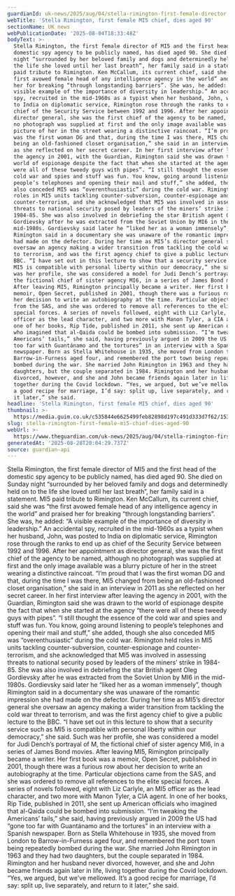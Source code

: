 ```yaml
---
guardianId: uk-news/2025/aug/04/stella-rimington-first-female-director-of-mi5-dies-aged-90
webTitle: 'Stella Rimington, first female MI5 chief, dies aged 90'
sectionName: UK news
webPublicationDate: '2025-08-04T18:33:48Z'
bodyText: >-
  Stella Rimington, the first female director of MI5 and the first head of the
  domestic spy agency to be publicly named, has died aged 90. She died on Sunday
  night “surrounded by her beloved family and dogs and determinedly held on to
  the life she loved until her last breath”, her family said in a statement. MI5
  paid tribute to Rimington. Ken McCallum, its current chief, said she was “the
  first avowed female head of any intelligence agency in the world” and praised
  her for breaking “through longstanding barriers”. She was, he added: “A
  visible example of the importance of diversity in leadership.” An accidental
  spy, recruited in the mid-1960s as a typist when her husband, John, was posted
  to India on diplomatic service, Rimington rose through the ranks to end up as
  chief of the Security Service between 1992 and 1996. After her appointment as
  director general, she was the first chief of the agency to be named, although
  no photograph was supplied at first and the only image available was a blurry
  picture of her in the street wearing a distinctive raincoat. “I’m proud that I
  was the first woman DG and that, during the time I was there, MI5 changed from
  being an old-fashioned closet organisation,” she said in an interview in 2011
  as she reflected on her secret career. In her first interview after leaving
  the agency in 2001, with the Guardian, Rimington said she was drawn to the
  world of espionage despite the fact that when she started at the agency “there
  were all of these tweedy guys with pipes”. “I still thought the essence of the
  cold war and spies and stuff was fun. You know, going around listening to
  people’s telephones and opening their mail and stuff,” she added, though she
  also conceded MI5 was “overenthusiastic” during the cold war. Rimington held
  roles in MI5 units tackling counter-subversion, counter-espionage and
  counter-terrorism, and she acknowledged that MI5 was involved in assessing
  threats to national security posed by leaders of the miners’ strike in
  1984-85. She was also involved in debriefing the star British agent Oleg
  Gordievsky after he was extracted from the Soviet Union by MI6 in the
  mid-1980s. Gordievsky said later he “liked her as a woman immensely”, though
  Rimington said in a documentary she was unaware of the romantic impression she
  had made on the defector. During her time as MI5’s director general she
  oversaw an agency making a wider transition from tackling the cold war threat
  to terrorism, and was the first agency chief to give a public lecture to the
  BBC. “I have set out in this lecture to show that a security service such as
  MI5 is compatible with personal liberty within our democracy,” she said. Such
  was her profile, she was considered a model for Judi Dench’s portrayal of M,
  the fictional chief of sister agency MI6, in a series of James Bond movies.
  After leaving MI5, Rimington principally became a writer. Her first book was a
  memoir, Open Secret, published in 2001, though there was a furious row about
  her decision to write an autobiography at the time. Particular objections came
  from the SAS, and she was ordered to remove all references to the elite
  special forces. A series of novels followed, eight with Liz Carlyle, an MI5
  officer as the lead character, and two more with Manon Tyler, a CIA agent. In
  one of her books, Rip Tide, published in 2011, she sent up American officials
  who imagined that al-Qaida could be bombed into submission. “I’m tweaking the
  Americans’ tails,” she said, having previously argued in 2009 the US had “gone
  too far with Guantánamo and the tortures” in an interview with a Spanish
  newspaper. Born as Stella Whitehouse in 1935, she moved from London to
  Barrow-in-Furness aged four, and remembered the port town being repeatedly
  bombed during the war. She married John Rimington in 1963 and they had two
  daughters, but the couple separated in 1984. Rimington and her husband never
  divorced, however, and she and John became friends again later in life, living
  together during the Covid lockdown. “Yes, we argued, but we’ve mellowed. It’s
  a good recipe for marriage, I’d say: split up, live separately, and return to
  it later,” she said.
headline: 'Stella Rimington, first female MI5 chief, dies aged 90'
thumbnail: >-
  https://media.guim.co.uk/c535844e6625499feb82898d197c491d333d7f62/1532_1465_2192_1753/500.jpg
slug: stella-rimington-first-female-mi5-chief-dies-aged-90
webUrl: >-
  https://www.theguardian.com/uk-news/2025/aug/04/stella-rimington-first-female-director-of-mi5-dies-aged-90
generatedAt: '2025-08-28T20:04:29.737Z'
source: guardian-api
---
```

Stella Rimington, the first female director of MI5 and the first head of the domestic spy agency to be publicly named, has died aged 90. She died on Sunday night “surrounded by her beloved family and dogs and determinedly held on to the life she loved until her last breath”, her family said in a statement. MI5 paid tribute to Rimington. Ken McCallum, its current chief, said she was “the first avowed female head of any intelligence agency in the world” and praised her for breaking “through longstanding barriers”. She was, he added: “A visible example of the importance of diversity in leadership.” An accidental spy, recruited in the mid-1960s as a typist when her husband, John, was posted to India on diplomatic service, Rimington rose through the ranks to end up as chief of the Security Service between 1992 and 1996. After her appointment as director general, she was the first chief of the agency to be named, although no photograph was supplied at first and the only image available was a blurry picture of her in the street wearing a distinctive raincoat. “I’m proud that I was the first woman DG and that, during the time I was there, MI5 changed from being an old-fashioned closet organisation,” she said in an interview in 2011 as she reflected on her secret career. In her first interview after leaving the agency in 2001, with the Guardian, Rimington said she was drawn to the world of espionage despite the fact that when she started at the agency “there were all of these tweedy guys with pipes”. “I still thought the essence of the cold war and spies and stuff was fun. You know, going around listening to people’s telephones and opening their mail and stuff,” she added, though she also conceded MI5 was “overenthusiastic” during the cold war. Rimington held roles in MI5 units tackling counter-subversion, counter-espionage and counter-terrorism, and she acknowledged that MI5 was involved in assessing threats to national security posed by leaders of the miners’ strike in 1984-85. She was also involved in debriefing the star British agent Oleg Gordievsky after he was extracted from the Soviet Union by MI6 in the mid-1980s. Gordievsky said later he “liked her as a woman immensely”, though Rimington said in a documentary she was unaware of the romantic impression she had made on the defector. During her time as MI5’s director general she oversaw an agency making a wider transition from tackling the cold war threat to terrorism, and was the first agency chief to give a public lecture to the BBC. “I have set out in this lecture to show that a security service such as MI5 is compatible with personal liberty within our democracy,” she said. Such was her profile, she was considered a model for Judi Dench’s portrayal of M, the fictional chief of sister agency MI6, in a series of James Bond movies. After leaving MI5, Rimington principally became a writer. Her first book was a memoir, Open Secret, published in 2001, though there was a furious row about her decision to write an autobiography at the time. Particular objections came from the SAS, and she was ordered to remove all references to the elite special forces. A series of novels followed, eight with Liz Carlyle, an MI5 officer as the lead character, and two more with Manon Tyler, a CIA agent. In one of her books, Rip Tide, published in 2011, she sent up American officials who imagined that al-Qaida could be bombed into submission. “I’m tweaking the Americans’ tails,” she said, having previously argued in 2009 the US had “gone too far with Guantánamo and the tortures” in an interview with a Spanish newspaper. Born as Stella Whitehouse in 1935, she moved from London to Barrow-in-Furness aged four, and remembered the port town being repeatedly bombed during the war. She married John Rimington in 1963 and they had two daughters, but the couple separated in 1984. Rimington and her husband never divorced, however, and she and John became friends again later in life, living together during the Covid lockdown. “Yes, we argued, but we’ve mellowed. It’s a good recipe for marriage, I’d say: split up, live separately, and return to it later,” she said.
